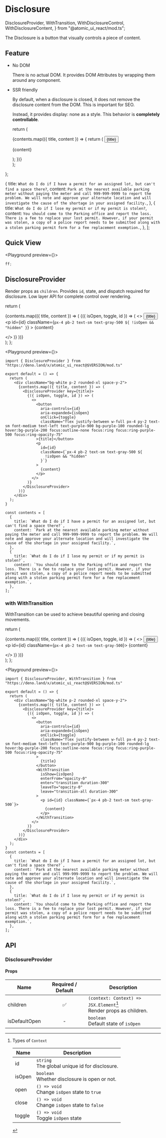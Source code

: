 # Disclosure

  DisclosureProvider,
  WithTransition,
  WithDisclosureControl,
  WithDisclosureContent,
} from "@atomic_ui_react/mod.ts";

The Disclosure is a button that visually controls a piece of content.

## Feature

- No DOM

  There is no actual DOM. It provides DOM Attributes by wrapping them around any component.

- SSR friendly

  By default, when a disclosure is closed, it does not remove the disclosure content from the DOM. This is important for SEO.

  Instead, it provides display: none as a style. This behavior is **completely controllable**.

  return (
    <div className="bg-white p-2 rounded-xl space-y-2">
      {contents.map(({ title, content }) => {
        return (
          <DisclosureProvider key={title}>
            <WithDisclosureControl>
              <button className="flex justify-between w-full px-4 py-2 text-sm font-medium text-left text-purple-900 bg-purple-100 rounded-lg hover:bg-purple-200 focus:outline-none focus:ring focus:ring-purple-500 focus:ring-opacity-75">
                {title}
              </button>
            </WithDisclosureControl>
            <WithDisclosureContent>
              <p className="px-4 pb-2 text-sm text-gray-500">{content}</p>
            </WithDisclosureContent>
          </DisclosureProvider>
        );
      })}
    </div>
  );
};

  {
    title: `What do I do if I have a permit for an assigned lot, but can't find a space there?`,
    content: `Park at the nearest available parking meter without paying the meter and call 999-999-9999 to report the problem. We will note and approve your alternate location and will investigate the cause of the shortage in your assigned facility.`,
  },
  {
    title: `What do I do if I lose my permit or if my permit is stolen?`,
    content: `You should come to the Parking office and report the loss. There is a fee to replace your lost permit. However, if your permit was stolen, a copy of a police report needs to be submitted along with a stolen parking permit form for a fee replacement exemption.`,
  },
];

## Quick View

<Playground preview={<BasicExample />}>

```ts
ff;
```

</Playground>

## DisclosureProvider

Render props as `children`.
Provides `id`, state, and dispatch required for disclosure.
Low layer API for complete control over rendering.

  return (
    <div className="bg-white p-2 rounded-xl space-y-2">
      {contents.map(({ title, content }) => (
        <DisclosureProvider key={title}>
          {({ isOpen, toggle, id }) => (
            <>
              <button
                aria-controls={id}
                aria-expanded={isOpen}
                onClick={toggle}
                className="flex justify-between w-full px-4 py-2 text-sm font-medium text-left text-purple-900 bg-purple-100 rounded-lg hover:bg-purple-200 focus:outline-none focus:ring focus:ring-purple-500 focus:ring-opacity-75"
              >
                {title}
              </button>
              <p
                id={id}
                className={`px-4 pb-2 text-sm text-gray-500 ${
                  !isOpen && "hidden"
                }`}
              >
                {content}
              </p>
            </>
          )}
        </DisclosureProvider>
      ))}
    </div>
  );
};

<Playground preview={<DisclosureProviderBasicExample />}>

```tsx
import { DisclosureProvider } from "https://deno.land/x/atomic_ui_react@$VERSION/mod.ts"

export default = () => {
  return (
    <div className="bg-white p-2 rounded-xl space-y-2">
      {contents.map(({ title, content }) => (
        <DisclosureProvider key={title}>
          {({ isOpen, toggle, id }) => (
            <>
              <button
                aria-controls={id}
                aria-expanded={isOpen}
                onClick={toggle}
                className="flex justify-between w-full px-4 py-2 text-sm font-medium text-left text-purple-900 bg-purple-100 rounded-lg hover:bg-purple-200 focus:outline-none focus:ring focus:ring-purple-500 focus:ring-opacity-75"
              >{title}</button>
              <p
                id={id}
                className={`px-4 pb-2 text-sm text-gray-500 ${
                  !isOpen && "hidden"
                }`}
              >
                {content}
              </p>
            </>
          )}
        </DisclosureProvider>
      ))}
    </div>
  );
}

const contents = [
  {
    title: `What do I do if I have a permit for an assigned lot, but can't find a space there?`,
    content: `Park at the nearest available parking meter without paying the meter and call 999-999-9999 to report the problem. We will note and approve your alternate location and will investigate the cause of the shortage in your assigned facility.`,
  },
  {
    title: `What do I do if I lose my permit or if my permit is stolen?`,
    content: `You should come to the Parking office and report the loss. There is a fee to replace your lost permit. However, if your permit was stolen, a copy of a police report needs to be submitted along with a stolen parking permit form for a fee replacement exemption.`,
  },
];
```

</Playground>

### with WithTransition

WithTransition can be used to achieve beautiful opening and closing movements.

  return (
    <div className="bg-white p-2 rounded-xl space-y-2">
      {contents.map(({ title, content }) => (
        <DisclosureProvider key={title}>
          {({ isOpen, toggle, id }) => (
            <>
              <button
                aria-controls={id}
                aria-expanded={isOpen}
                onClick={toggle}
                className="flex justify-between w-full px-4 py-2 text-sm font-medium text-left text-purple-900 bg-purple-100 rounded-lg hover:bg-purple-200 focus:outline-none focus:ring focus:ring-purple-500 focus:ring-opacity-75"
              >
                {title}
              </button>
              <WithTransition
                isShow={isOpen}
                enterFrom="opacity-0"
                enter="transition duration-300"
                leaveTo="opacity-0"
                leave="transition-all duration-300"
              >
                <p id={id} className={`px-4 pb-2 text-sm text-gray-500`}>
                  {content}
                </p>
              </WithTransition>
            </>
          )}
        </DisclosureProvider>
      ))}
    </div>
  );
};

<Playground preview={<DisclosureProviderWithWithTransitionExample />}>

```tsx
import { DisclosureProvider, WithTransition } from "https://deno.land/x/atomic_ui_react@$VERSION/mod.ts"

export default = () => {
  return (
    <div className="bg-white p-2 rounded-xl space-y-2">
      {contents.map(({ title, content }) => (
        <DisclosureProvider key={title}>
          {({ isOpen, toggle, id }) => (
            <>
              <button
                aria-controls={id}
                aria-expanded={isOpen}
                onClick={toggle}
                className="flex justify-between w-full px-4 py-2 text-sm font-medium text-left text-purple-900 bg-purple-100 rounded-lg hover:bg-purple-200 focus:outline-none focus:ring focus:ring-purple-500 focus:ring-opacity-75"
              >
                {title}
              </button>
              <WithTransition
                isShow={isOpen}
                enterFrom="opacity-0"
                enter="transition duration-300"
                leaveTo="opacity-0"
                leave="transition-all duration-300"
              >
                <p id={id} className={`px-4 pb-2 text-sm text-gray-500`}>
                  {content}
                </p>
              </WithTransition>
            </>
          )}
        </DisclosureProvider>
      ))}
    </div>
  );
}
const contents = [
  {
    title: `What do I do if I have a permit for an assigned lot, but can't find a space there?`,
    content: `Park at the nearest available parking meter without paying the meter and call 999-999-9999 to report the problem. We will note and approve your alternate location and will investigate the cause of the shortage in your assigned facility.`,
  },
  {
    title: `What do I do if I lose my permit or if my permit is stolen?`,
    content: `You should come to the Parking office and report the loss. There is a fee to replace your lost permit. However, if your permit was stolen, a copy of a police report needs to be submitted along with a stolen parking permit form for a fee replacement exemption.`,
  },
];
```

</Playground>

## API

### DisclosureProvider

#### Props

| Name          | Required / Default | Description                                                            |
| ------------- | :----------------: | ---------------------------------------------------------------------- |
| children      | :white_check_mark: | `(context: Context) => JSX.Element`[^1]<br/> Render props as children. |
| isDefaultOpen |         -          | `boolean`<br/> Default state of `isOpen`                               |

[^1]: Types of `Context`

    | Name   | Description                                         |
    | ------ | --------------------------------------------------- |
    | id     | `string`<br />The global unique id for disclosure.  |
    | isOpen | `boolean`<br /> Whether disclosure is open or not.  |
    | open   | `() => void`<br /> Change `isOpen` state to `true`  |
    | close  | `() => void`<br /> Change `isOpen` state to `false` |
    | toggle | `() => void`<br/>Toggle `isOpen` state              |
